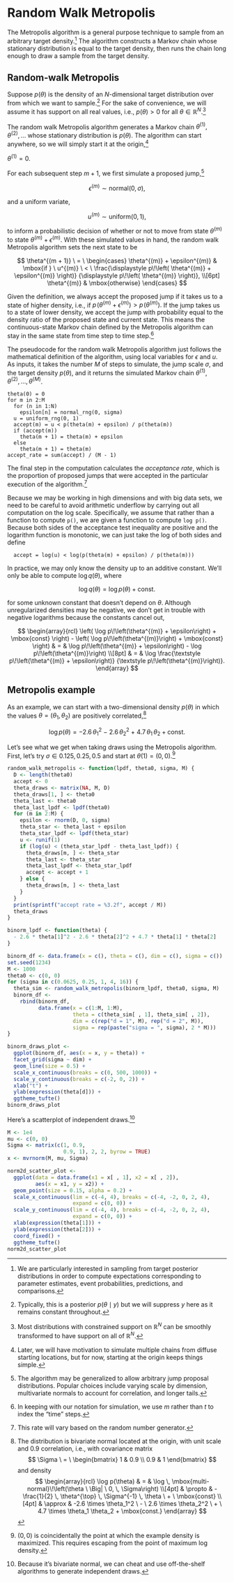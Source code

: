# Random Walk Metropolis

The Metropolis algorithm is a general purpose technique to sample from
an arbitrary target density.^[We are particularly interested in
sampling from target posterior distributions in order to compute
expectations corresponding to parameter estimates, event
probabilities, predictions, and comparisons.]  The algorithm
constructs a Markov chain whose stationary distribution is equal to
the target density, then runs the chain long enough to draw a sample
from the target density.

## Random-walk Metropolis

Suppose $p(\theta)$ is the density of an $N$-dimensional target
distribution over from which we want to sample.^[Typically, this is a
posterior $p(\theta \mid y)$ but we will suppress $y$ here as it
remains constant throughout.]  For the sake of convenience, we will
assume it has support on all real values, i.e., $p(\theta) > 0$ for all
$\theta \in \mathbb{R}^N$.^[Most distributions with constrained
support on $\mathbb{R}^N$ can be smoothly transformed to have support
on all of $\mathbb{R}^N$.]

The random walk Metropolis algorithm generates a Markov chain
$\theta^{(1)}, \theta^{(2)}, \ldots$ whose stationary distribution is
$p(\theta).$ The algorithm can start anywhere, so we will simply start
it at the origin,^[Later, we will have motivation to simulate multiple
chains from diffuse starting locations, but for now, starting at the
origin keeps things simple.]

$\theta^{(1)} = 0.$

For each subsequent step $m + 1$, we first simulate a proposed
jump,^[The
algorithm may be generalized to allow arbitrary jump proposal
distributions.  Popular choices include varying scale by dimension,
multivariate normals to account for correlation, and longer tails.]

$$
\epsilon^{(m)} \sim \mbox{normal}(0, \sigma),
$$

and a uniform variate,

$$
u^{(m)} \sim \mbox{uniform}(0, 1),
$$

to inform a probabilistic decision of whether or not to move from
state $\theta^{(m)}$ to state $\theta^{(m)} + \epsilon^{(m)}$.  With
these simulated values in hand, the random walk Metropolis algorithm
sets the next state to be

$$
\theta^{(m + 1)}
\ = \
\begin{cases}
\theta^{(m)} + \epsilon^{(m)}
& \mbox{if } \
u^{(m)} \ < \
\frac{\displaystyle p\!\left( \theta^{(m)} + \epsilon^{(m)} \right)}
     {\displaystyle p\!\left( \theta^{(m)} \right)},
\\[6pt]
\theta^{(m)}
& \mbox{otherwise}
\end{cases}
$$

Given the definition, we always accept the proposed jump if it takes
us to a state of higher density, i.e., if $p\!\left( \theta^{(m)} +
\epsilon^{(m)} \right) > p\!\left( \theta^{(m)} \right).$ If the jump
takes us to a state of lower density, we accept the jump with
probability equal to the density ratio of the proposed state and
current state.  This means the continuous-state Markov chain defined
by the Metropolis algorithm can stay in the same state from time step
to time step.^[In keeping with our notation for simulation, we use $m$
rather than $t$ to index the "time" steps.]

The pseudocode for the random walk Metropolis algorithm just follows
the mathematical definition of the algorithm, using local variables
for $\epsilon$ and $u$.  As inputs, it takes the number $M$ of steps
to simulate, the jump scale $\sigma$, and the target density
$p(\theta)$, and it returns the simulated Markov chain $\theta^{(1)},
\theta^{(2)}, \ldots, \theta^{(M)}$.

```
theta(0) = 0
for m in 2:M
  for (n in 1:N)
    epsilon[n] = normal_rng(0, sigma)
  u = uniform_rng(0, 1)
  accept(m) = u < p(theta(m) + epsilon) / p(theta(m))
  if (accept(m))
    theta(m + 1) = theta(m) + epsilon
  else
    theta(m + 1) = theta(m)
accept_rate = sum(accept) / (M - 1)
```

The final step in the computation calculates the *acceptance rate*,
which is the proportion of proposed jumps that were accepted in the
particular execution of the algorithm.^[This rate will vary based on
the random number generator.]

Because we may be working in high dimensions and with big data sets,
we need to be careful to avoid arithmetic underflow by carrying out
all computation on the log scale.  Specifically, we assume that rather
than a function to compute `p()`, we are given a function to compute
`log p()`.  Because both sides of the acceptance test inequality are
positive and the logarithm function is monotonic, we can just take the
log of both sides and define

```
  accept = log(u) < log(p(theta(m) + epsilon) / p(theta(m)))
```

In practice, we may only know the density up to an additive
constant.  We'll only be able to compute $\log q(\theta)$, where

$$
\log q(\theta) = \log p(\theta) + \mbox{const}.
$$

for some unknown constant that doesn't depend on $\theta$.
Although unregularized densities may be negative, we don't get in
trouble with negative logarithms because the constants cancel out,

$$
\begin{array}{rcl}
\left( \log p\!\left(\theta^{(m)} + \epsilon\right) + \mbox{const} \right)
- \left( \log p\!\left(\theta^{(m)}\right) + \mbox{const} \right)
& = &
\log p\!\left(\theta^{(m)} + \epsilon\right) - \log p\!\left(\theta^{(m)}\right)
\\[8pt]
& = &
\log \frac{\textstyle p\!\left(\theta^{(m)} + \epsilon\right)}
          {\textstyle p\!\left(\theta^{(m)}\right)}.
\end{array}
$$

## Metropolis example

As an example, we can start with a two-dimensional density $p(\theta)$
in which the values $\theta = (\theta_1, \theta_2)$ are positively
correlated,^[The distribution is bivariate normal located at the
origin, with unit scale and 0.9 correlation, i.e., with covariance
matrix
$$
\Sigma
\ = \
\begin{bmatrix}
1 & 0.9
\\
0.9 & 1
\end{bmatrix}
$$
and density
$$
\begin{array}{rcl}
\log p(\theta)
& = &
\log \, \mbox{multi-normal}\!\left(\theta \ \Big| \ 0, \, \Sigma\right)
\\[4pt]
& \propto &
-\frac{1}{2} \, \theta^{\top} \, \Sigma^{-1} \, \theta
\ + \ \mbox{const}
\\[4pt]
& \approx & -2.6 \times \theta_1^2
\ - \ 2.6 \times \theta_2^2
\ + \ 4.7 \times \theta_1 \theta_2
+ \mbox{const.}
\end{array}
$$
]

$$
\log p(\theta)
= -2.6 \, \theta_1^2
\ - \ 2.6 \, \theta_2^2
\ + \ 4.7 \, \theta_1 \, \theta_2
+ \mbox{const.}
$$


Let's see what we get when taking draws using the Metropolis
algorithm.  First, let's try $\sigma \in 0.125, 0.25, 0.5$ and start at
$\theta(1) = (0, 0).$^[$(0, 0)$ is coincidentally the point at which
the example density is maximized.  This requires escaping from the
point of maximum log density.]

```r
random_walk_metropolis <- function(lpdf, theta0, sigma, M) {
  D <- length(theta0)
  accept <- 0
  theta_draws <- matrix(NA, M, D)
  theta_draws[1, ] <- theta0
  theta_last <- theta0
  theta_last_lpdf <- lpdf(theta0)
  for (m in 2:M) {
    epsilon <- rnorm(D, 0, sigma)
    theta_star <- theta_last + epsilon
    theta_star_lpdf <- lpdf(theta_star)
    u <- runif(1)
    if (log(u) < (theta_star_lpdf - theta_last_lpdf)) {
      theta_draws[m, ] <- theta_star
      theta_last <- theta_star
      theta_last_lpdf <- theta_star_lpdf
      accept <- accept + 1
    } else {
      theta_draws[m, ] <- theta_last
    }
  }
  print(sprintf("accept rate = %3.2f", accept / M))
  theta_draws
}

binorm_lpdf <- function(theta) {
  - 2.6 * theta[1]^2 - 2.6 * theta[2]^2 + 4.7 * theta[1] * theta[2]
}

binorm_df <- data.frame(x = c(), theta = c(), dim = c(), sigma = c())
set.seed(1234)
M <- 1000
theta0 <- c(0, 0)
for (sigma in c(0.0625, 0.25, 1, 4, 16)) {
  theta_sim <- random_walk_metropolis(binorm_lpdf, theta0, sigma, M)
  binorm_df <-
    rbind(binorm_df,
          data.frame(x = c(1:M, 1:M),
                     theta = c(theta_sim[ , 1], theta_sim[ , 2]),
                     dim = c(rep("d = 1", M), rep("d = 2", M)),
                     sigma = rep(paste("sigma = ", sigma), 2 * M)))
}

binorm_draws_plot <-
  ggplot(binorm_df, aes(x = x, y = theta)) +
  facet_grid(sigma ~ dim) +
  geom_line(size = 0.5) +
  scale_x_continuous(breaks = c(0, 500, 1000)) +
  scale_y_continuous(breaks = c(-2, 0, 2)) +
  xlab("t") +
  ylab(expression(theta[d])) +
  ggtheme_tufte()
binorm_draws_plot
```

Here's a scatterplot of independent draws.^[Because it's bivariate
normal, we can cheat and use off-the-shelf algorithms to generate
independent draws.]

```r
M <- 1e4
mu <- c(0, 0)
Sigma <- matrix(c(1, 0.9,
                  0.9, 1), 2, 2, byrow = TRUE)
x <- mvrnorm(M, mu, Sigma)

norm2d_scatter_plot <-
  ggplot(data = data.frame(x1 = x[ , 1], x2 = x[ , 2]),
         aes(x = x1, y = x2)) +
  geom_point(size = 0.15, alpha = 0.2) +
  scale_x_continuous(lim = c(-4, 4), breaks = c(-4, -2, 0, 2, 4),
                     expand = c(0, 0)) +
  scale_y_continuous(lim = c(-4, 4), breaks = c(-4, -2, 0, 2, 4),
                     expand = c(0, 0)) +
  xlab(expression(theta[1])) +
  ylab(expression(theta[2])) +
  coord_fixed() +
  ggtheme_tufte()
norm2d_scatter_plot
```

